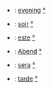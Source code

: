 *{{en}}: [[evening]] [[:en:evening|°]]
*{{fr}}: [[soir]] [[:fr:soir|°]]
*{{hu}}: [[este]] [[:hu:este|°]]
*{{de}}: [[Abend]] [[:de:Abend|°]]
*{{it}}: [[sera]] [[:it:sera|°]]
*{{es}}: [[tarde]] [[:es:tarde|°]]